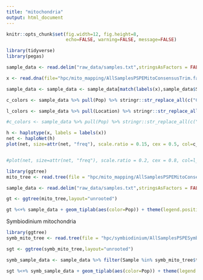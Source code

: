 ```yaml
---
title: "mitochondria"
output: html_document
---
```


```r
knitr::opts_chunk$set(fig.width=12, fig.height=8,
                      echo=FALSE, warning=FALSE, message=FALSE)
```

```r
library(tidyverse)
library(pegas)

sample_data <- read.delim("raw_data/samples.txt",stringsAsFactors = FALSE) %>% filter(SampleCode!="") %>% select(Pop=Cluster,Location,Sample=SampleCode) 

x <- read.dna(file="hpc/mito_mapping/AllSamplesPSPEMitoConsensusTrim.fasta",format="fasta")

sample_data <- sample_data <- sample_data[match(labels(x),sample_data$Sample),]

c_colors <- sample_data %>% pull(Pop) %>% stringr::str_replace_all(c("Cluster3"="#e41a1c","Cluster2"="#377eb8","Cluster1"="#4daf4a"))

l_colors <- sample_data %>% pull(Location) %>% stringr::str_replace_all(c("GBR - Myrmidon BackReef"="#e41a1c","GBR - GreatDet BackReef"="#377eb8","GBR - Ribbon10 BackReef"="#4daf4a"))

#c_colors <- sample_data %>% pull(Pop) %>% stringr::str_replace_all(c("Cluster3"=,"Cluster2","Cluster1"),c("#e41a1c","#377eb8","#4daf4a"))

h <- haplotype(x, labels = labels(x))
net <- haploNet(h)
plot(net, size=attr(net, "freq"), scale.ratio = 0.15, cex = 0.5, col=c_colors)


#plot(net, size=attr(net, "freq"), scale.ratio = 0.2, cex = 0.8, col=l_colors)
```


```r
library(ggtree)
mito_tree <- read.tree(file = "hpc/mito_mapping/AllSamplesPSPEMitoConsensusTrim.fasta.contree")

sample_data <- read.delim("raw_data/samples.txt",stringsAsFactors = FALSE) %>% filter(SampleCode!="") %>% select(Sample=SampleCode,Pop=Cluster,Location) 

gt <- ggtree(mito_tree,layout="unrooted")

gt %<+% sample_data + geom_tiplab(aes(color=Pop)) + theme(legend.position = "right") + scale_color_manual(values = c("Cluster3" = "#e41a1c","Cluster2" = "#377eb8", "Cluster1" = "#4daf4a"))

```


Symbiodinium mitochondria

```r
library(ggtree)
symb_mito_tree <- read.tree(file = "hpc/symbiodinium/AllSamplesPSPESymbC1MitoConsensusTrimmed.nex.contree")

sgt <- ggtree(symb_mito_tree,layout="unrooted")

symb_sample_data <- sample_data %>% filter(Sample %in% symb_mito_tree$tip.label)

sgt %<+% symb_sample_data + geom_tiplab(aes(color=Pop)) + theme(legend.position = "right") + scale_color_manual(values = c("Cluster3" = "#e41a1c","Cluster2" = "#377eb8", "Cluster1" = "#4daf4a"))
```

